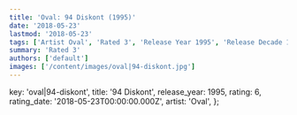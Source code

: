 ```yaml
---
title: 'Oval: 94 Diskont (1995)'
date: '2018-05-23'
lastmod: '2018-05-23'
tags: ['Artist Oval', 'Rated 3', 'Release Year 1995', 'Release Decade 1990']
summary: 'Rated 3'
authors: ['default']
images: ['/content/images/oval|94-diskont.jpg']
---
```


  key: 'oval|94-diskont',
  title: '94 Diskont',
  release_year: 1995,
  rating: 6,
  rating_date: '2018-05-23T00:00:00.000Z',
  artist: 'Oval',
};

<MusicRating data={data} />
